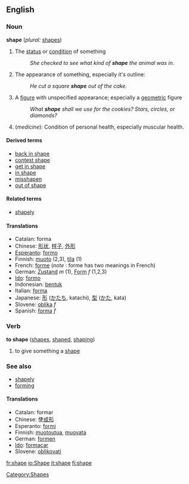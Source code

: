 ==English==

===Noun===
'''shape'''  (''plural:'' [[shapes]])
# The [[status]] or [[condition]] of something
#:''She checked to see what kind of '''shape''' the animal was in.''
# The appearance of something, especially it's outline:
#:''He cut a square '''shape''' out of the cake.''
# A [[figure]] with unspecified appearance; especially a [[geometric]] figure
#:''What '''shape''' shall we use for the cookies?  Stars, circles, or diamonds?''
# (''medicine''): Condition of personal health, especially muscular health.

====Derived terms====
*[[back in shape]]
*[[contest shape]]
*[[get in shape]]
*[[in shape]]
*[[misshapen]]
*[[out of shape]]

====Related terms====
*[[shapely]]

====Translations====
*Catalan: forma
*Chinese: [[形状]], [[样子]], [[外形]]
*[[Esperanto]]: [[formo]]
*Finnish: [[muoto]] (2,3), [[tila]] (1)
*French: [[forme]] (''note'' : forme has two meanings in French)
*German: [[Zustand]] ''m'' (1), [[Form]] ''f'' (1,2,3)
*[[Ido]]: [[formo]]
*Indonesian: [[bentuk]]
*Italian: [[forma]]
*Japanese: [[形]] ([[かたち]], katachi), [[型]] ([[かた]], kata)
*Slovene: [[oblika]] ''f''
*Spanish: [[forma]] ''f''

===Verb===
'''to shape'''  ([[shapes]], [[shaped]], [[shaping]])
# to give something a [[shape]]

===See also===
*[[shapely]]
*[[form]]ing

====Translations====
*Catalan: formar
*Chinese: 使[[成形]]
*Esperanto:  [[formi]]
*Finnish: [[muotoutua]], [[muovata]]
*German: [[formen]]
*[[Ido]]: [[formacar]]
*Slovene: [[oblikovati]]

[[Category:Shapes]]

[[fr:shape]]
[[io:Shape]]
[[it:shape]]
[[fi:shape]]